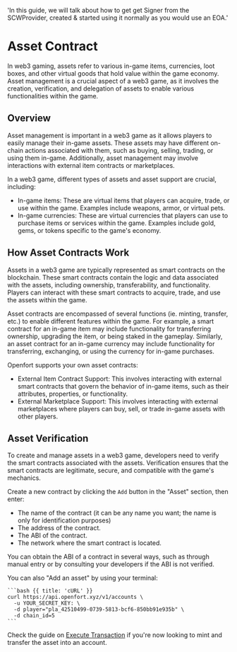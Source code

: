   'In this guide, we will talk about how to get get Signer from the SCWProvider, created & started using it normally as you would use an EOA.'

# Asset Contract

In web3 gaming, assets refer to various in-game items, currencies, loot boxes, and other virtual goods that hold value within the game economy. Asset management is a crucial aspect of a web3 game, as it involves the creation, verification, and delegation of assets to enable various functionalities within the game.

## Overview

Asset management is important in a web3 game as it allows players to easily manage their in-game assets. These assets may have different on-chain actions associated with them, such as buying, selling, trading, or using them in-game. Additionally, asset management may involve interactions with external item contracts or marketplaces.

In a web3 game, different types of assets and asset support are crucial, including:

- In-game items: These are virtual items that players can acquire, trade, or use within the game. Examples include weapons, armor, or virtual pets.
- In-game currencies: These are virtual currencies that players can use to purchase items or services within the game. Examples include gold, gems, or tokens specific to the game's economy.

## How Asset Contracts Work

Assets in a web3 game are typically represented as smart contracts on the blockchain. These smart contracts contain the logic and data associated with the assets, including ownership, transferability, and functionality. Players can interact with these smart contracts to acquire, trade, and use the assets within the game.

Asset contracts are encompassed of several functions (ie. minting, transfer, etc.) to enable different features within the game. For example, a smart contract for an in-game item may include functionality for transferring ownership, upgrading the item, or being staked in the gameplay. Similarly, an asset contract for an in-game currency may include functionality for transferring, exchanging, or using the currency for in-game purchases.

Openfort supports your own asset contracts:
- External Item Contract Support: This involves interacting with external smart contracts that govern the behavior of in-game items, such as their attributes, properties, or functionality.
- External Marketplace Support: This involves interacting with external marketplaces where players can buy, sell, or trade in-game assets with other players.

## Asset Verification
To create and manage assets in a web3 game, developers need to verify the smart contracts associated with the assets. Verification ensures that the smart contracts are legitimate, secure, and compatible with the game's mechanics.

Create a new contract by clicking the `Add` button in the "Asset" section, then enter:

- The name of the contract (it can be any name you want; the name is only for identification purposes)
- The address of the contract.
- The ABI of the contract.
- The network where the smart contract is located.

You can obtain the ABI of a contract in several ways, such as through manual entry or by consulting your developers if the ABI is not verified.

You can also "Add an asset" by using your terminal:

<CodeGroup title="Create a contract of an asset" tag="POST" label="/v1/contracts">

    ```bash {{ title: 'cURL' }}
    curl https://api.openfort.xyz/v1/accounts \
      -u YOUR_SECRET_KEY: \
      -d player="pla_42510499-0739-5813-bcf6-850bb91e935b" \
      -d chain_id=5
    ```

</CodeGroup>

Check the guide on [Execute Transaction](/execute-transactions) if you're now looking to mint and transfer the asset into an account. 
